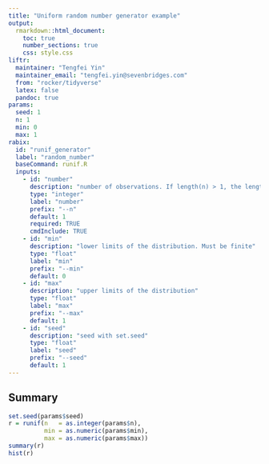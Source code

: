 ```yaml
---
title: "Uniform random number generator example"
output:
  rmarkdown::html_document:
    toc: true
    number_sections: true
    css: style.css
liftr:
  maintainer: "Tengfei Yin"
  maintainer_email: "tengfei.yin@sevenbridges.com"
  from: "rocker/tidyverse"
  latex: false
  pandoc: true
params:
  seed: 1
  n: 1
  min: 0
  max: 1
rabix:
  id: "runif_generator"
  label: "random_number"
  baseCommand: runif.R
  inputs: 
    - id: "number"
      description: "number of observations. If length(n) > 1, the length is taken to be the number required "
      type: "integer"
      label: "number"
      prefix: "--n"
      default: 1
      required: TRUE 
      cmdInclude: TRUE
    - id: "min"
      description: "lower limits of the distribution. Must be finite"
      type: "float"
      label: "min"
      prefix: "--min"
      default: 0
    - id: "max"
      description: "upper limits of the distribution"
      type: "float"
      label: "max"
      prefix: "--max"
      default: 1
    - id: "seed"
      description: "seed with set.seed"
      type: "float"
      label: "seed"
      prefix: "--seed"
      default: 1
---
```


## Summary
```r
set.seed(params$seed)
r = runif(n   = as.integer(params$n), 
          min = as.numeric(params$min), 
          max = as.numeric(params$max))
summary(r)
hist(r)
```
